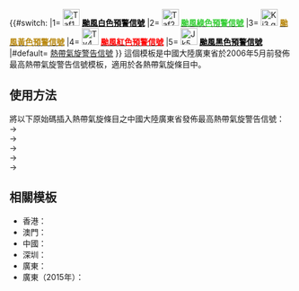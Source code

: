 {{#switch:{{{1|}}}<!--請注意，廣東的圖示與中國大陸不同，不可混用-->
|1= [[File:Taf1.gif|30px|alt=]] '''[[熱帶氣旋警告#廣東省|<font color="#000000">颱風白色預警信號</font>]]'''
|2= [[File:Taf2.gif|30px|alt=]] '''[[熱帶氣旋警告#廣東省|<font color="#32CD32">颱風綠色預警信號</font>]]'''
|3= [[File:Kj3.gif|30px|alt=]] '''[[熱帶氣旋警告#廣東省|<font color="#B886OB">颱風黃色預警信號</font>]]'''
|4= [[File:Ty4.gif|30px|alt=]] '''[[熱帶氣旋警告#廣東省|<font color="#ff0000">颱風紅色預警信號</font>]]'''
|5= [[File:Jk5.gif|30px|alt=]] '''[[熱帶氣旋警告#廣東省|<font color="#000000">颱風黑色預警信號</font>]]'''
|#default= [[熱帶氣旋警告#廣東省|熱帶氣旋警告信號]]
}}<noinclude>{{esoteric}}
這個模板是中國大陸廣東省於2006年5月前發佈最高熱帶氣旋警告信號模板，適用於各熱帶氣旋條目中。

== 使用方法 ==
將以下原始碼插入熱帶氣旋條目之中國大陸廣東省發佈最高熱帶氣旋警告信號：<br>
{{GDTY-old|1}}→ {{tl|GDTY-old|1}}<br>
{{GDTY-old|2}}→ {{tl|GDTY-old|2}}<br>
{{GDTY-old|3}}→ {{tl|GDTY-old|3}}<br>
{{GDTY-old|4}}→ {{tl|GDTY-old|4}}<br>
{{GDTY-old|5}}→ {{tl|GDTY-old|5}}<br>

==相關模板==
*香港：{{tl|HKTY}}
*澳門：{{tl|MOTY}}
*中國：{{tl|CNTY}}
*深圳：{{tl|SZTY}}
*廣東：{{tl|GDTY}}
*廣東（2015年）：{{tl|GDTY-2015}}

</noinclude>